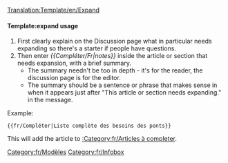 <noinclude>[[Translation:Template/en/Expand]]</noinclude><noinclude></noinclude>{{en/Ambox| type  = notice
| image = en/Paper-plus.png
| text  = Cet article ou cette section on doit se [{{SERVER}}{{localurl:{{NAMESPACE}}:{{PAGENAME}}|action=edit}} compléter].
<div style="font-size: 90%">
{{{1|}}}<p>Vous pouvez trouver plus d'informations sur ce qui doit faire exactement dans le [[Talk:{{PAGENAME}}|discussion]] pour cet article.</p>
</div><div style="font-size: 80%">
*N'oubliez pas d'utiliser le [[en/Wiki/Manual of Style|Manuel de Style]].
*Supprimer ce modèle une fois l'article a été élargi.</div>
}}<includeonly>{{{2|[[Category:fr/Articles à completer]]}}}</includeonly><noinclude>

====Template:expand usage====
#First clearly explain on the Discussion page what in particular needs expanding so there's a starter if people have questions.
#Then enter ''<nowiki>{{</nowiki>Compléter/Fr|notes<nowiki>}}</nowiki>'' inside  the article or section that needs expansion, with a brief summary.  
#*The summary needn't be too in depth - it's for the reader, the discussion page is for the editor. 
#*The summary should be a sentence or phrase that makes sense in when it appears just after "This article or section needs expanding." in the message.

Example:
<pre>{{fr/Compléter|Liste complète des besoins des ponts}}</pre>
This will add the article to [[:Category:fr/Articles à completer]].

[[Category:fr/Modèles]][[Category:fr/Infobox]]</noinclude>